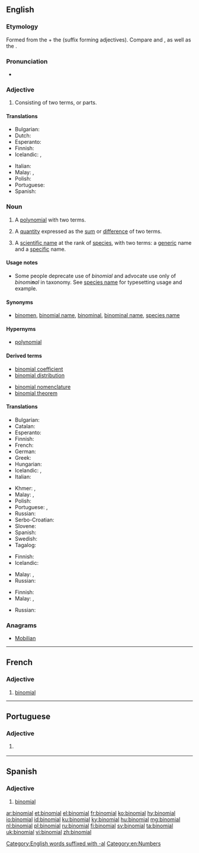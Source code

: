 ==English==
{{wikipedia|Binominal nomenclature}}

===Etymology===
Formed from the {{etyl|LL.|en}} {{m|la|binomius|binōmi(us)}} + the {{etyl|en|-}} {{m|en|-al}} (suffix forming adjectives). Compare {{m|en|binomy}} and {{m|en|binominal}}, as well as the {{etyl|fr|-}} {{m|fr|binôme}}.

===Pronunciation===
* {{IPA|/baɪˈnoʊmiəl/|lang=en}}

===Adjective===
{{head|en|adjective}}

# Consisting of two terms, or parts.

====Translations====
{{trans-top|consisting of two parts}}
* Bulgarian: {{t|bg|двучленен}}
* Dutch: {{t|nl|tweeterm}}
* Esperanto: {{t|eo|binoma}}
* Finnish: {{t+|fi|kaksiosainen}}
* Icelandic: {{t|is|tvíliðu-}}, {{t|is|tvíliða}}
{{trans-mid}}
* Italian: {{t|it|binomiale}}
* Malay: {{t|ms|sukudua}}, {{t|ms|binomial}}
* Polish: {{t|pl|dwumianowy|m}}
* Portuguese: {{t|pt|binomial}}
* Spanish: {{t|es|binomial}}
{{trans-bottom}}

===Noun===
{{enum|monomial|trinomial|polynomials by number of terms|lang=en}}
{{en-noun}}

# {{label|en|algebra}} A [[polynomial]] with two terms.
# {{label|en|algebra}} A [[quantity]] expressed as the [[sum]] or [[difference]] of two terms.
# {{label|en|taxonomy}} A [[scientific name]] at the rank of [[species]], with two terms: a [[generic]] name and a [[specific]] name.

====Usage notes====
* Some people deprecate use of ''binomial'' and advocate use only of ''binomi'''n'''al'' in taxonomy. See [[species name]] for typesetting usage and example.

====Synonyms====
* {{sense|biology|taxonomy}} [[binomen]], [[binomial name]], [[binominal]], [[binominal name]], [[species name]]

====Hypernyms====
* {{sense|polynomial with two terms}} [[polynomial]]

====Derived terms====
{{der-top}}
* [[binomial coefficient]]
* [[binomial distribution]]
{{der-mid}}
* [[binomial nomenclature]]
* [[binomial theorem]]
{{der-bottom}}

====Translations====
{{trans-top|algebra: polynomial with two terms}}
* Bulgarian: {{t|bg|двучлен|m}}
* Catalan: {{t|ca|binomi|m}}
* Esperanto: {{t|eo|binomo}}
* Finnish: {{t+|fi|binomi}}
* French: {{t+|fr|binôme|m}}
* German: {{t+|de|Binom|n}}
* Greek: {{t|el|διώνυμο|m}}
* Hungarian: {{t|hu|binom}}
* Icelandic: {{t|is|tvíliða|f}}, {{t|is|tvíliða stærð|f}}
* Italian: {{t+|it|binomio|m}}
{{trans-mid}}
* Khmer: {{t|km|ទ្វិធា|tr=tvi’tʰie|sc=Khmr}}, {{t|km|ទ្វេធា|tr=tveetʰie|sc=Khmr}}
* Malay: {{t|ms|sukudua}}, {{t|ms|binomial}}
* Polish: {{t|pl|dwumian|m}}
* Portuguese: {{qualifier|Brazil}} {{t+|pt|binômio|m}}, {{t+|pt|binómio|m}}
* Russian: {{t+|ru|двучле́н|m}}
* Serbo-Croatian: {{t+|sh|binom|m}}
* Slovene: {{t|sl|binom|m}}
* Spanish: {{t+|es|binomio|m}}
* Swedish: {{t+|sv|binom}}
* Tagalog: {{t|tl|duhakay}}
{{trans-bottom}}

{{trans-top|algebra: quantity expressed as sum of two terms}}
* Finnish: {{t+|fi|binomi}}
* Icelandic: {{t|is|tvíliða|f}}
{{trans-mid}}
* Malay: {{t|ms|sukudua}}, {{t|ms|binomial}}
* Russian: {{t+|ru|двучле́н|m}}
{{trans-bottom}}

{{trans-top|scientific name}}
* Finnish: {{t+|fi|tieteellinen nimi}}
* Malay: {{t|ms|sukudua}}, {{t|ms|binomial}}
{{trans-mid}}
* Russian: {{t+|ru|бино́м|m}}
{{trans-bottom}}

===Anagrams===
* [[Mobilian#English|Mobilian]]

[[Category:English words suffixed with -al]]
[[Category:en:Numbers]]

----

==French==

===Adjective===
{{fr-adj|mp=binomiaux}}

# [[#English|binomial]]

----

==Portuguese==

===Adjective===
{{pt-adj|binomia|l}}

# {{l|en|binomial}} {{gloss|consisting of two parts}}

----

==Spanish==

===Adjective===
{{es-adj|pl=binomiales}}

# [[#English|binomial]]

[[ar:binomial]]
[[et:binomial]]
[[el:binomial]]
[[fr:binomial]]
[[ko:binomial]]
[[hy:binomial]]
[[io:binomial]]
[[id:binomial]]
[[ku:binomial]]
[[ky:binomial]]
[[hu:binomial]]
[[mg:binomial]]
[[nl:binomial]]
[[pl:binomial]]
[[ru:binomial]]
[[fi:binomial]]
[[sv:binomial]]
[[ta:binomial]]
[[uk:binomial]]
[[vi:binomial]]
[[zh:binomial]]